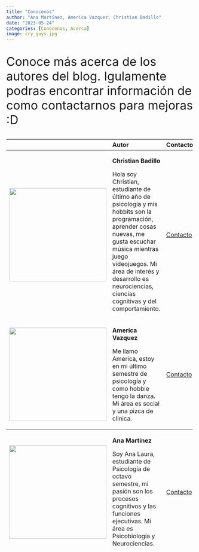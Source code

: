 ```yaml
---
title: "Conocenos"
author: "Ana Martínez, America Vazquez, Christian Badillo"
date: "2023-05-24"
categories: [Conocenos, Acerca]
image: cry_guys.jpg
---
```

<div>
<font size= "6">
<p>Conoce más acerca de los autores del blog. Igulamente podras encontrar información de como contactarnos para mejoras :D
</p>
</font>
</div>

+------------------------------------------+--------------------------+-----------------------------------------------+
|                                          | Autor                    | Contacto                                      |
+:========================================:+:=========================+===============================================+
| <center>                                 | **Christian Badillo**    |                                               |
|                                          |                          | [Contacto](mailto:cris.badillo1408@gmail.com) |
| ![](cris.jpeg){width="260" height="250"} | Hola soy Christian,      |                                               |
|                                          | estudiante de último     |                                               |
|                                          | año de psicología        |                                               |
|                                          | y mis hobbits son la     |                                               |
|                                          | programación,            |                                               |
|                                          | aprender cosas nuevas,   |                                               |
|                                          | me gusta escuchar        |                                               |
|                                          | música mientras juego    |                                               |
|                                          | videojuegos.             |                                               |
|                                          | Mi área de interés y     |                                               |
|                                          | desarrollo es            |                                               |
|                                          | neurociencias,           |                                               |
|                                          | ciencias cognitivas y    |                                               |
|                                          | del comportamiento.      |                                               |
+:========================================:+:=========================+===============================================+
| <center>                                 | **America Vazquez**      |                                               |
|                                          |                          | [Contacto](mailto:americav309@gmail.com)      |
| ![](Ame.jpeg){width="260" height="250"}  | Me llamo America,        |                                               |
|                                          | estoy en mi último       |                                               |
|                                          | semestre de              |                                               |
|                                          | psicología y como        |                                               |
|                                          | hobbie tengo la          |                                               |
|                                          | danza. Mi área es        |                                               |
|                                          | social y una pizca       |                                               |
|                                          | de clínica.              |                                               |
+:========================================:+:=========================+===============================================+
| <center>                                 | **Ana Martínez**         |                                               |
|                                          |                          | [Contacto](mailto:annalauramrtz@gmail.com)    |
| ![](Ana.jpeg){width="260" height="250"}  | Soy Ana Laura,           |                                               |
|                                          | estudiante de            |                                               |
|                                          | Psicología de            |                                               |
|                                          | octavo semestre,         |                                               |
|                                          | mi pasión son los        |                                               |
|                                          | procesos cognitivos      |                                               |
|                                          | y las funciones          |                                               |
|                                          | ejecutivas. Mi área      |                                               |
|                                          | es Psicobiología y       |                                               |
|                                          | Neurociencias.           |                                               |
+:========================================:+:=========================+===============================================+
